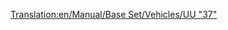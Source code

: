 [[Translation:en/Manual/Base Set/Vehicles/UU "37"]]
{{fr/Train|Nom=UU "37"
|Image=[[File:en/Uu37.png]]
|Coût=19 921£ (39 842$)
|Vitesse=144 km/h (90 mph)
|Poids=101 t
|Puissance= 1750 cv (1305 kW)
|Entretien=1 828£ (3 656$)
|Conception=1959
|Vie=20
|Capacité=N/A
|Description=
|Réalité=C'est une version renommée de la [http://en.wikipedia.org/wiki/British_Rail_Class_37 British Rail Class 37] (en anglais).
}}